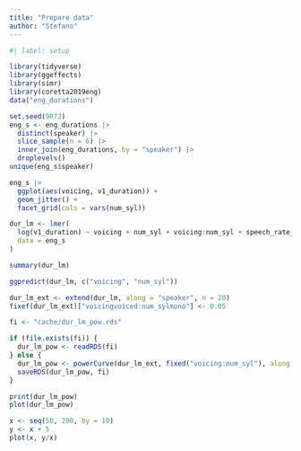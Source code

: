 ```yaml
---
title: "Prepare data"
author: "Stefano"
---
```


```r
#| label: setup

library(tidyverse)
library(ggeffects)
library(simr)
library(coretta2019eng)
data("eng_durations")
```

```r
set.seed(9872)
eng_s <- eng_durations |>
  distinct(speaker) |> 
  slice_sample(n = 6) |> 
  inner_join(eng_durations, by = "speaker") |> 
  droplevels()
unique(eng_s$speaker)
```

```r
eng_s |> 
  ggplot(aes(voicing, v1_duration)) +
  geom_jitter() +
  facet_grid(cols = vars(num_syl))
```

```r
dur_lm <- lmer(
  log(v1_duration) ~ voicing + num_syl + voicing:num_syl + speech_rate_c + (voicing | speaker),
  data = eng_s
)
```

```r
summary(dur_lm)
```

```r
ggpredict(dur_lm, c("voicing", "num_syl"))
```


```r
dur_lm_ext <- extend(dur_lm, along = "speaker", n = 20)
fixef(dur_lm_ext)["voicingvoiced:num_sylmono"] <- 0.05

fi <- "cache/dur_lm_pow.rds"

if (file.exists(fi)) {
  dur_lm_pow <- readRDS(fi)
} else {
  dur_lm_pow <- powerCurve(dur_lm_ext, fixed("voicing:num_syl"), along = "speaker") 
  saveRDS(dur_lm_pow, fi)
}
```

```r
print(dur_lm_pow)
plot(dur_lm_pow)
```

```r
x <- seq(50, 200, by = 10)
y <- x + 5
plot(x, y/x)
```

